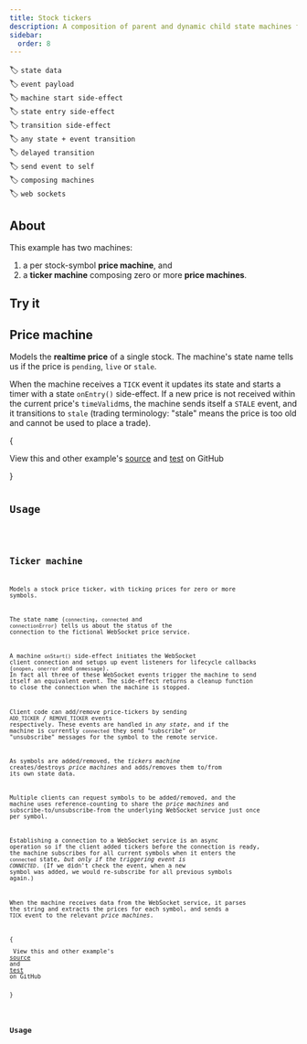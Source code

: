 ```yaml
---
title: Stock tickers
description: A composition of parent and dynamic child state machines for ticking stock prices
sidebar:
  order: 8
---
```


🏷️ `state data`\
🏷️ `event payload`\
🏷️ `machine start side-effect`\
🏷️ `state entry side-effect`\
🏷️ `transition side-effect`\
🏷️ `any state + event transition`\
🏷️ `delayed transition`\
🏷️ `send event to self`\
🏷️ `composing machines`\
🏷️ `web sockets`

## About

This example has two machines:

1. a per stock-symbol **price machine**, and
2. a **ticker machine** composing zero or more **price machines**.

## Try it


<FullScreen client:load>
  <StockTickers client:only="react" />
</FullScreen>

## Price machine

Models the **realtime price** of a single stock. The machine's state name tells us if the price is `pending`, `live` or `stale`.

When the machine receives a `TICK` event it updates its state and starts a timer with a state `onEntry()` side-effect. If a new price is not received within the current price's `timeValid`ms, the machine sends itself a `STALE` event, and it transitions to `stale` (trading terminology: "stale" means the price is too old and cannot be used to place a trade).


{<Aside type="tip">
View this and other example's <a href="https://github.com/maurice/yay-machine/blob/main/packages/example-machines/src/price/priceMachine.ts" target="_blank">source</a> and <a href="https://github.com/maurice/yay-machine/blob/main/packages/example-machines/src/price/__tests__/priceMachine.test.ts" target="_blank">test</a> on GitHub

</Aside>}


<Code code={priceMachine} lang="typescript" title="priceMachine.ts" />

## Usage

<Code code={priceMachineUsage} lang="typescript" />

## Ticker machine

Models a stock price ticker, with ticking prices for zero or more symbols.

The state name (`connecting`, `connected` and `connectionError`) tells us about the status of the connection to the fictional WebSocket price service.

A machine `onStart()` side-effect initiates the WebSocket client connection and setups up event listeners for lifecycle callbacks (`onopen`, `onerror` and `onmessage`). In fact all three of these WebSocket events trigger the machine to send itself an equivalent event. The side-effect returns a cleanup function to close the connection when the machine is stopped.

Client code can add/remove price-tickers by sending `ADD_TICKER` / `REMOVE_TICKER` events respectively. These events are handled in _any state_, and if the machine is currently `connected` they send "subscribe" or "unsubscribe" messages for the symbol to the remote service.

As symbols are added/removed, the _tickers machine_ creates/destroys _price machines_ and adds/removes them to/from its own state data.

Multiple clients can request symbols to be added/removed, and the machine uses reference-counting to share the _price machines_ and subscribe-to/unsubscribe-from the underlying WebSocket service just once per symbol.

Establishing a connection to a WebSocket service is an async operation so if the client added tickers before the connection is ready, the machine subscribes for all current symbols when it enters the `connected` state, _but only if the triggering event is `CONNECTED`_. (If we didn't check the event, when a new symbol was added, we would re-subscribe for all previous symbols again.)

When the machine receives data from the WebSocket service, it parses the string and extracts the prices for each symbol, and sends a `TICK` event to the relevant _price machines_.

{<Aside type="tip">
View this and other example's <a href="https://github.com/maurice/yay-machine/blob/main/packages/example-machines/src/ticker/tickerMachine.ts" target="_blank">source</a> and <a href="https://github.com/maurice/yay-machine/blob/main/packages/example-machines/src/ticker/__tests__/tickerMachine.test.ts" target="_blank">test</a> on GitHub

</Aside>}


<Code code={tickerMachine} lang="typescript" title="tickerMachine.ts" />

## Usage

<Code code={tickerMachineUsage} lang="typescript" />
